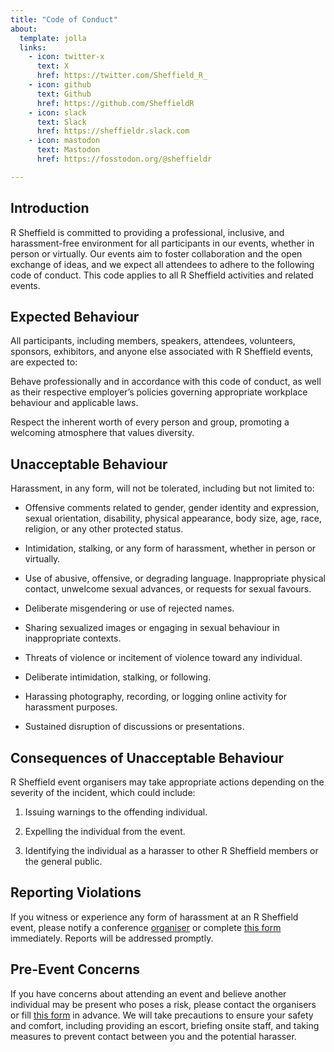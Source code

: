 ```yaml
---
title: "Code of Conduct"
about:
  template: jolla
  links:
    - icon: twitter-x
      text: X
      href: https://twitter.com/Sheffield_R_
    - icon: github
      text: Github
      href: https://github.com/SheffieldR
    - icon: slack
      text: Slack
      href: https://sheffieldr.slack.com
    - icon: mastodon
      text: Mastodon
      href: https://fosstodon.org/@sheffieldr

---
```

::: {style="text-align: left;"}

## Introduction

R Sheffield is committed to providing a professional, inclusive, and harassment-free environment for all participants in
our events, whether in person or virtually. Our events aim to foster collaboration and the open exchange of ideas, and
we expect all attendees to adhere to the following code of conduct. This code applies to all R Sheffield activities and
related events.

## Expected Behaviour

All participants, including members, speakers, attendees, volunteers, sponsors, exhibitors, and anyone else associated
with R Sheffield events, are expected to:

Behave professionally and in accordance with this code of conduct, as well as their respective employer's policies
governing appropriate workplace behaviour and applicable laws.

Respect the inherent worth of every person and group, promoting a welcoming atmosphere that values diversity.

## Unacceptable Behaviour

Harassment, in any form, will not be tolerated, including but not limited to:

- Offensive comments related to gender, gender identity and expression, sexual orientation, disability, physical
  appearance, body size, age, race, religion, or any other protected status.

- Intimidation, stalking, or any form of harassment, whether in person or virtually.

- Use of abusive, offensive, or degrading language. Inappropriate physical contact, unwelcome sexual advances, or
  requests for sexual favours.

- Deliberate misgendering or use of rejected names.

- Sharing sexualized images or engaging in sexual behaviour in inappropriate contexts.

- Threats of violence or incitement of violence toward any individual.

- Deliberate intimidation, stalking, or following.

- Harassing photography, recording, or logging online activity for harassment purposes.

- Sustained disruption of discussions or presentations.

## Consequences of Unacceptable Behaviour

R Sheffield event organisers may take appropriate actions depending on the severity of the incident, which could
include:

1. Issuing warnings to the offending individual.

2. Expelling the individual from the event.

3. Identifying the individual as a harasser to other R Sheffield members or the general public.

## Reporting Violations

If you witness or experience any form of harassment at an R Sheffield event, please notify a conference
[organiser](http://www.meetup.com/SheffieldR-Sheffield-R-Users-Group/) or complete [this
form](https://docs.google.com/forms/d/e/1FAIpQLScinCbE3orbodtTkG-q3wg_IT1ZDJifHWbYdkgkuYxVO7uj9w/viewform)
immediately. Reports will be addressed promptly.

## Pre-Event Concerns

If you have concerns about attending an event and believe another individual may be present who poses a risk, please
contact the organisers or fill [this
form](https://docs.google.com/forms/d/e/1FAIpQLScinCbE3orbodtTkG-q3wg_IT1ZDJifHWbYdkgkuYxVO7uj9w/viewform) in
advance. We will take precautions to ensure your safety and comfort, including providing an escort, briefing onsite
staff, and taking measures to prevent contact between you and the potential harasser.

:::
